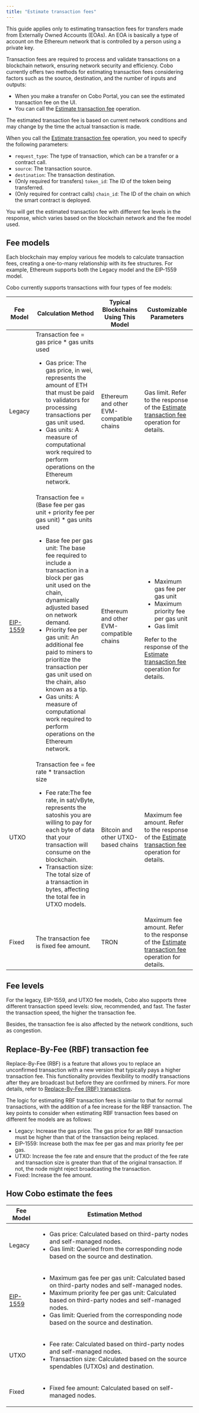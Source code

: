 ```yaml
---
title: "Estimate transaction fees"
---
```


<Note>This guide applies only to estimating transaction fees for transfers made from Externally Owned Accounts (EOAs). An EOA is basically a type of account on the Ethereum network that is controlled by a person using a private key. </Note>

Transaction fees are required to process and validate transactions on a blockchain network, ensuring network security and efficiency. Cobo currently offers two methods for estimating transaction fees considering factors such as the source, destination, and the number of inputs and outputs:
- When you make a transfer on Cobo Portal, you can see the estimated transaction fee on the UI. 
- You can call the [Estimate transaction fee](/v2/api-references/transactions/estimate-transaction-fee) operation. 

<Note>The estimated transaction fee is based on current network conditions and may change by the time the actual transaction is made.</Note>

When you call the [Estimate transaction fee](/v2/api-references/transactions/estimate-transaction-fee) operation, you need to specify the following parameters:
- `request_type`: The type of transaction, which can be a transfer or a contract call.
- `source`: The transaction source.
- `destination`: The transaction destination.
- (Only required for transfers) `token_id`: The ID of the token being transferred.
- (Only required for contract calls) `chain_id`: The ID of the chain on which the smart contract is deployed.

You will get the estimated transaction fee with different fee levels in the response, which varies based on the blockchain network and the fee model used.


## Fee models

Each blockchain may employ various fee models to calculate transaction fees, creating a one-to-many relationship with its fee structures. For example, Ethereum supports both the Legacy model and the EIP-1559 model.

Cobo currently supports transactions with four types of fee models:

| Fee Model | Calculation Method | Typical Blockchains Using This Model | Customizable Parameters | 
|-----------|--------------------|---------------------------------|-------------------------|
| Legacy    | Transaction fee = gas price * gas units used<ul><li>Gas price: The gas price, in wei, represents the amount of ETH that must be paid to validators for processing transactions per gas unit used.</li><li>Gas units: A measure of computational work required to perform operations on the Ethereum network.</li></ul>   |      Ethereum and other EVM-compatible chains      |           Gas limit. Refer to the response of the [Estimate transaction fee](/v2/api-references/transactions/estimate-transaction-fee) operation for details.          | 
| [EIP-1559](https://eips.ethereum.org/EIPS/eip-1559)  | Transaction fee = (Base fee per gas unit + priority fee per gas unit) * gas units used<ul><li>Base fee per gas unit: The base fee required to include a transaction in a block per gas unit used on the chain, dynamically adjusted based on network demand.</li><li>Priority fee per gas unit: An additional fee paid to miners to prioritize the transaction per gas unit used on the chain, also known as a tip.</li><li>Gas units: A measure of computational work required to perform operations on the Ethereum network.</li></ul>  | Ethereum and other EVM-compatible chains  | <ul><li>Maximum gas fee per gas unit</li><li>Maximum priority fee per gas unit</li><li>Gas limit</li></ul>Refer to the response of the [Estimate transaction fee](/v2/api-references/transactions/estimate-transaction-fee) operation for details.  | 
| UTXO      | Transaction fee = fee rate * transaction size<ul><li>Fee rate:The fee rate, in sat/vByte, represents the satoshis you are willing to pay for each byte of data that your transaction will consume on the blockchain.</li><li>Transaction size: The total size of a transaction in bytes, affecting the total fee in UTXO models.</li></ul> | Bitcoin and other UTXO-based chains  | Maximum fee amount. Refer to the response of the [Estimate transaction fee](/v2/api-references/transactions/estimate-transaction-fee) operation for details.             |
| Fixed     | The transaction fee is fixed fee amount.  | TRON                            | Maximum fee amount. Refer to the response of the [Estimate transaction fee](/v2/api-references/transactions/estimate-transaction-fee) operation for details.                   |

## Fee levels

For the legacy, EIP-1559, and UTXO fee models, Cobo also supports three different transaction speed levels: slow, recommended, and fast. The faster the transaction speed, the higher the transaction fee. 

Besides, the transaction fee is also affected by the network conditions, such as congestion.

## Replace-By-Fee (RBF) transaction fee

Replace-By-Fee (RBF) is a feature that allows you to replace an unconfirmed transaction with a new version that typically pays a higher transaction fee. This functionality provides flexibility to modify transactions after they are broadcast but before they are confirmed by miners. For more details, refer to [Replace-By-Fee (RBF) transactions](/v2/guides/transactions/manage-transactions#replace-by-fee-rbf-transactions).

The logic for estimating RBF transaction fees is similar to that for normal transactions, with the addition of a fee increase for the RBF transaction. The key points to consider when estimating RBF transaction fees based on different fee models are as follows:
- Legacy: Increase the gas price. The gas price for an RBF transaction must be higher than that of the transaction being replaced.
- EIP-1559: Increase both the max fee per gas and max priority fee per gas.
- UTXO: Increase the fee rate and ensure that the product of the fee rate and transaction size is greater than that of the original transaction. If not, the node might reject broadcasting the transaction.
- Fixed: Increase the fee amount.

## How Cobo estimate the fees

| Fee Model | Estimation Method | 
|-----------|--------------------|
| Legacy    | <ul><li>Gas price: Calculated based on third-party nodes and self-managed nodes.</li><li>Gas limit: Queried from the corresponding node based on the source and destination.</li></ul>  | 
| [EIP-1559](https://eips.ethereum.org/EIPS/eip-1559)  | <ul><li>Maximum gas fee per gas unit: Calculated based on third-party nodes and self-managed nodes.</li><li>Maximum priority fee per gas unit: Calculated based on third-party nodes and self-managed nodes.</li><li>Gas limit: Queried from the corresponding node based on the source and destination.</li></ul>  | 
| UTXO      | <ul><li>Fee rate: Calculated based on third-party nodes and self-managed nodes.</li><li>Transaction size: Calculated based on the source spendables (UTXOs) and destination.</li></ul> | 
| Fixed     | <ul><li>Fixed fee amount: Calculated based on self-managed nodes.</li></ul>  |
